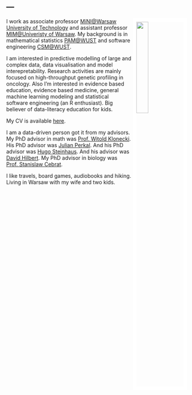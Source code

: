 ---
---

<link rel="stylesheet" href="styles.css" type="text/css">

<img src="images/przemek7.jpg" style="width:25%; border:10px solid white; margin-right: 20px" align="right">

I work as associate professor [MiNI@Warsaw University of Technology](http://mini.pw.edu.pl) and assistant professor [MIM@Univeristy of Warsaw](http://mimuw.edu.pl). My background is in mathematical statistics [PAM@WUST](http://wmat.pwr.edu.pl/en/) and software engineering [CSM@WUST](http://wiz.pwr.edu.pl/en/).

I am interested in predictive modelling of large and complex data, data visualisation and model interepretability.
Research activities are mainly focused on high-throughput genetic profiling in oncology. 
Also I'm interested in evidence based education, evidence based medicine, general machine learning modeling and statistical software engineering (an R enthusiast).
Big believer of data-literacy education for kids.

My CV is available [here](http://biecek.pl/CV).

I am a data-driven person got it from my advisors. My PhD advisor in math was [Prof. Witold Klonecki](http://www.ibspan.waw.pl/komisja.statystyki/wspomnienia/Klonecki.pdf). His PhD advisor was [Julian Perkal](https://pl.wikipedia.org/wiki/Julian_Perkal). And his PhD advisor was [Hugo Steinhaus](https://pl.wikipedia.org/wiki/Hugo_Steinhaus). And his advisor was [David Hilbert](https://en.wikipedia.org/wiki/David_Hilbert). My PhD advisor in biology was [Prof. Stanislaw Cebrat](https://pl.wikipedia.org/wiki/Stanis%C5%82aw_Cebrat).

I like travels, board games, audiobooks and hiking. Living in Warsaw with my wife and two kids.
